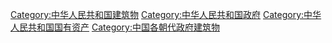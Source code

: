 [[Category:中华人民共和国建筑物|Category:中华人民共和国建筑物]]
[[Category:中华人民共和国政府|Category:中华人民共和国政府]]
[[Category:中华人民共和国国有资产|Category:中华人民共和国国有资产]]
[[Category:中国各朝代政府建筑物|Category:中国各朝代政府建筑物]]